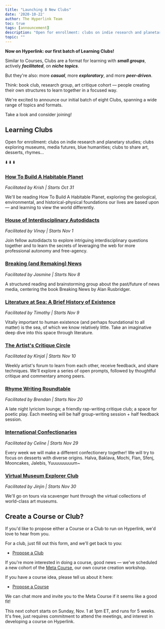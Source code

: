 ```yaml
---
title: "Launching 8 New Clubs"
date: '2020-10-22'
author: The Hyperlink Team
toc: true
tags: [announcement]
description: "Open for enrollment: clubs on indie research and planetary studies; clubs exploring museums, media futures, blue humanities; clubs to share art, desserts, rhymes…"
topic: ""
---
```



**Now on Hyperlink: our first batch of Learning Clubs!**

Similar to Courses, Clubs are a format for learning with ***small groups***, actively ***facilitated***, on ***niche topics***.

But they're also: more ***casual***, more ***exploratory***, and more ***peer-driven***. 

Think: book club, research group, art critique cohort — people creating their own structures to learn together in a focused way.

We're excited to announce our initial batch of eight Clubs, spanning a wide range of topics and formats. 

Take a look and consider joining!


## Learning Clubs

Open for enrollment: clubs on indie research and planetary studies; clubs exploring museums, media futures, blue humanities; clubs to share art, desserts, rhymes…

⬇️ ⬇️ ⬇️ 

### [How To Build A Habitable Planet](https://hyperlink.academy/courses/book-club-on-how-to-build-a-habitable-planet/44/cohorts/37)

*Facilitated by Krish | Starts Oct 31*

We'll be reading How To Build A Habitable Planet, exploring the geological, environmental, and historical-physical foundations our lives are based upon — and learning to view the world differently.


### [House of Interdisciplinary Autodidacts](https://hyperlink.academy/courses/house-of-interdisciplinary-autodidacts/42/cohorts/35)

*Facilitated by Vinay | Starts Nov 1*

Join fellow autodidacts to explore intriguing interdisciplinary questions together and to learn the secrets of leveraging the web for more professional autonomy and free-agency.


### [Breaking (and Remaking) News](https://hyperlink.academy/courses/breaking-and-remaking-news/41/cohorts/41)

*Facilitated by Jasmine | Starts Nov 8*

A structured reading and brainstorming group about the past/future of news media, centering the book Breaking News by Alan Rusbridger.


### [Literature at Sea: A Brief History of Existence](https://hyperlink.academy/courses/literature-at-sea-a-brief-history-of-existence/39/cohorts/34)

*Facilitated by Timothy | Starts Nov 9*

Vitally important to human existence (and perhaps foundational to all matter) is the sea, of which we know relatively little. Take an imaginative deep dive into this space through literature.


### [The Artist's Critique Circle](https://hyperlink.academy/courses/the-artists-critique-circle/45/cohorts/36)

*Facilitated by Kinjal | Starts Nov 10*

Weekly artist's forum to learn from each other, receive feedback, and share techniques. We'll explore a series of open prompts, followed by thoughtful critique and commentary among peers.


### [Rhyme Writing Roundtable](https://hyperlink.academy/courses/rhyme-writing-roundtable/36/cohorts/30)

*Facilitated by Brendan | Starts Nov 20*

A late night lyricism lounge; a friendly rap-writing critique club; a space for poetic play. Each meeting will be half group-writing session + half feedback session.


### [International Confectionaries](https://hyperlink.academy/courses/international-confectionaries/43/cohorts/33)

*Facilitated by Celine | Starts Nov 29*

Every week we will make a different confectionery together! We will try to focus on desserts with diverse origins. Halva, Baklava, Mochi, Flan, Sfenj, Mooncakes, Jalebis, Yuuuuuuuuum~


### [Virtual Museum Explorer Club](https://hyperlink.academy/courses/virtual-museum-explorer-club/38/cohorts/31)

*Facilitated by Jinjin | Starts Nov 30*

We'll go on tours via scavenger hunt through the virtual collections of world-class art museums.


## Create a Course or Club?

If you'd like to propose either a Course or a Club to run on Hyperlink, we'd love to hear from you.

For a club, just fill out this form, and we'll get back to you:

- [Propose a Club](https://hyperlink.academy/forms/propose-club)

If you're more interested in doing a course, good news — we've scheduled a new cohort of the [Meta Course](https://hyperlink.academy/courses/the-meta-course/1), our own course creation workshop.

If you have a course idea, please tell us about it here:

- [Propose a Course](https://hyperlink.academy/forms/propose-course)

We can chat more and invite you to the Meta Course if it seems like a good fit!

This next cohort starts on Sunday, Nov. 1 at 1pm ET, and runs for 5 weeks. It's free, just requires commitment to attend the meetings, and interest in developing a course on Hyperlink.